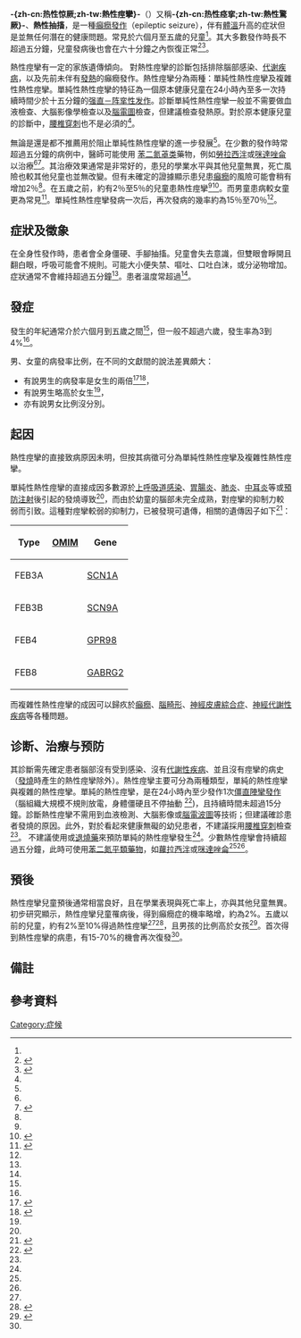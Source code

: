 {{noteTA
|T=zh-tw:熱性痙攣;zh-cn:热性惊厥;
|1=zh-tw:熱性痙攣;zh-cn:热性惊厥;
}}
{{medical}}{{Otheruses|subject = 本條目所指的事常見於嬰幼兒的良性疾病|other = 身體過熱而造成肢體抽筋或痛性痙攣者|熱痙攣}}
{{Infobox medical condition (new) 
| name            = 熱性痙攣 
| synonyms        = Fever fit, febrile convulsion
| image           = Clinical thermometer 38.7.JPG 
| caption         = 圖為類比式[[醫療溫度計|醫療用溫度計]]顯示體溫在{{convert|38.8|C|disp=or}} 
| field           = [[急診醫學|急診醫學]]、[[神經內科|神經內科]] 
| symptoms        = [[强直－阵挛性发作|强直－阵挛性发作]]<ref name=AFP2012/>
| complications   = 
| onset           = 6個月大至5歲大<ref name=AFP2012/>
| duration        = 大部分少於5分鐘<ref name=AFP2012/>
| types           = 簡單型、複雜型<ref name=AFP2012/>
| causes          = [[體溫調節|體溫]]過高<ref name=AFP2012/>
| risks           = {{tsl|en|Family history (medicine)|家族病史}}<ref name=AFP2012/>
| diagnosis       = 
| differential    = [[脑膜炎|脑膜炎]]、[[代謝疾病|代謝疾病]]<ref name=AFP2012/>
| prevention      = 
| treatment       = [[疗法|支持療法]]<ref name=AFP2012/>
| medication      = [[苯二氮䓬类|苯二氮䓬类]]（鮮少用到）<ref name=AFP2012/>
| prognosis       = 好<ref name=AFP2012/>
| frequency       = ~6%（的小孩）<ref name=AFP2012/><ref name=Patt2013/>
| deaths          = 
}}

'''-{zh-cn:热性惊厥;zh-tw:熱性痙攣}-'''{{NoteTag|1=台灣醫界均使用“熱性痙-{}-攣”這個術語，但此為不好的翻譯，不僅與另一術語“[[熱痙攣|熱痙攣]]”混淆，而且就本條目 febrile convulsion 而言，convulsion 是“抽搐”或“驚厥”，而漢語“[[痙攣|痙攣]]”則是對應至英語 spasm，表肌肉或空心器官的不自主收縮；所以按台灣將 convulsion 譯為“[[抽搐|抽搐]]”的用法，本條目翻譯以“熱性抽搐”較佳。中國大陸稱“熱性驚-{}-厥”無此對應錯誤的問題。}}（{{lang|en|febrile convulsion，febrile seizure}}）又稱'''-{zh-cn:热性痉挛;zh-tw:熱性驚厥}-'''、'''熱性抽搐'''，是一種[[癲癇發作|癲癇發作]]（epileptic seizure），伴有[[體溫|體溫]]升高的症狀但是並無任何潛在的健康問題。常見於六個月至五歲的兒童<ref name=AFP2012/>。其大多數發作時長不超過五分鐘，兒童發病後也會在六十分鐘之內恢復正常<ref name=AFP2012>{{cite journal|authors=Graves, RC with Oehler, K and Tingle, LE|title=Febrile seizures: risks, evaluation, and prognosis|url=https://archive.org/details/sim_american-family-physician_2012-01-15_85_2/page/149|journal=American family physician|date=Jan 15, 2012|volume=85|issue=2|pages=149–53|pmid=22335215}}</ref><ref name=NHS2012>{{cite web|title=Symptoms of febrile seizures|url=http://www.nhs.uk/Conditions/Febrile-convulsions/Pages/Symptoms.aspx|website=www.nhs.uk|accessdate=13 October 2014|date=01/10/2012|archive-date=2014-10-06|archive-url=https://web.archive.org/web/20141006113015/http://www.nhs.uk/Conditions/Febrile-convulsions/Pages/Symptoms.aspx|dead-url=no}}</ref>。

熱性痙攣有一定的家族遺傳傾向。 對熱性痙攣的診斷包括排除腦部感染、[[代谢疾病|代谢疾病]]，以及先前未伴有[[發熱|發熱]]的癲癇發作。熱性痙攣分為兩種：單純性熱性痙攣及複雜性熱性痙攣。單純性熱性痙攣的特征為一個原本健康兒童在24小時內至多一次持續時間少於十五分鐘的[[强直－阵挛性发作|强直－阵挛性发作]]。診斷單純性熱性痙攣一般並不需要做血液檢查、大腦影像學檢查以及[[腦電圖|腦電圖]]檢查，但建議檢查發熱原。對於原本健康兒童的診斷中，[[腰椎穿刺|腰椎穿刺]]也不是必須的<ref name=AFP2012/>。

無論是{{le|抗痙攣藥|anti-seizure medication}}還是{{le|退熱劑|anti-fever medication}}都不推薦用於阻止單純性熱性痙攣的進一步發展<ref name=AFP2012/>。在少數的發作時常超過五分鐘的病例中，醫師可能使用 [[苯二氮䓬类|苯二氮䓬类]]藥物，例如[[勞拉西泮|勞拉西泮]]或[[咪達唑侖|咪達唑侖]]以治療<ref name=AFP2012/><ref name="#1">{{cite book|author1=Paritosh Prasad|title=Pocket Pediatrics: The Massachusetts General Hospital for Children Handbook of Pediatrics|date=2013|publisher=Lippincott Williams & Wilkins|isbn=9781469830094|page=419|url=http://books.google.ca/books?id=DbptoZipfKkC&pg=PT419|access-date=2015-03-23|archive-date=2014-10-22|archive-url=https://web.archive.org/web/20141022184559/http://books.google.ca/books?id=DbptoZipfKkC&pg=PT419|dead-url=no}}</ref>。其治療效果通常是非常好的，患兒的學業水平與其他兒童無異，死亡風險也較其他兒童也並無改變。但有未確定的證據顯示患兒患[[癲癇|癲癇]]的風險可能會稍有增加2％<ref name=AFP2012/>。在五歲之前，約有2％至5％的兒童患熱性痙攣<ref name=AFP2012/><ref name=Patt2013>{{cite journal|last1=Patterson|first1=JL|last2=Carapetian|first2=SA|last3=Hageman|first3=JR|last4=Kelley|first4=KR|title=Febrile seizures.|journal=Pediatric annals|date=Dec 2013|volume=42|issue=12|pages=249–54|pmid=24295158|doi=10.3928/00904481-20131122-09}}</ref>。而男童患病較女童更為常見<ref name=Ron2008>{{cite book|title=Pediatric hospital medicine : textbook of inpatient management|year=2008|publisher=Wolters Kluwer Health/Lippincott Williams & Wilkins|location=Philadelphia|isbn=9780781770323|page=266|url=http://books.google.ca/books?id=sV6-ifUGoMYC&pg=PA266|edition=2nd ed.|editor=Ronald M. Perkin|access-date=2015-03-23|archive-date=2014-10-22|archive-url=https://web.archive.org/web/20141022184331/http://books.google.ca/books?id=sV6-ifUGoMYC&pg=PA266|dead-url=no}}</ref>。單純性熱性痙攣發病一次后，再次發病的幾率約為15％至70％<ref name=AFP2012/>。

==症狀及徵象==
在全身性發作時，患者會全身僵硬、手腳抽搐。兒童會失去意識，但雙眼會睜開且翻白眼，呼吸可能會不規則。可能大小便失禁、嘔吐、口吐白沫，或分泌物增加。症狀通常不會維持超過五分鐘<ref name=NHS2012/>。患者溫度常超過{{convert|38|C|F|1}}<ref name=NHS2012/>。

== 發症 ==
發生的年紀通常介於六個月到五歲之間<ref name=taipei />，但一般不超過六歲，發生率為3到4%<ref name=puli />。

男、女童的病發率比例，在不同的文獻間的說法差異頗大：
* 有說男生的病發率是女生的兩倍<ref name="lissauer">{{cite book |last=Lissauer |first=Tom |title=''Illustrated Book of Paediatrics'' |edition=3rd Ed |language=en}}</ref><ref name="snider1998">{{cite book |last=Snider |first=Kathleen|title=''ATI NurseNotes: Pediatrics'' |page=117 |publisher=Overland Park: Lippincott Raven Publishers |year=1998}}</ref>，
* 有說男生略高於女生<ref name=taipei />，
* 亦有說男女比例沒分別。

== 起因 ==
熱性痙攣的直接致病原因未明，但按其病徵可分為單純性熱性痙攣及複雜性熱性痙攣。

單純性熱性痙攣的直接成因多數源於[[上呼吸道感染|上呼吸道感染]]、[[胃腸炎|胃腸炎]]、[[肺炎|肺炎]]、[[中耳炎|中耳炎]]等或[[預防注射|預防注射]]後引起的發燒導致<ref name=puli />，而由於幼童的腦部未完全成熟，對痙攣的抑制力較弱而引致。這種對痙攣較弱的抑制力，已被發現可遺傳，相關的遺傳因子如下<ref name="pmid16887333">{{cite journal |author=Nakayama J, Arinami T |title=Molecular genetics of febrile seizures |journal=Epilepsy Res. |volume=70 Suppl 1 |issue= |pages=S190–8 |pmid=16887333 |doi=10.1016/j.eplepsyres.2005.11.023 |url=http://linkinghub.elsevier.com/retrieve/pii/S0920-1211(06)00192-6 |language=en |date=August 2006 |access-date=2012-03-03 |archive-date=2019-06-20 |archive-url=https://web.archive.org/web/20190620194128/https://linkinghub.elsevier.com/retrieve/pii/S0920-1211(06)00192-6 |dead-url=no }}</ref>：
{| class="wikitable"
|-
! Type
! [[OMIM|OMIM]]
! Gene
|-
| FEB3A 
| {{OMIM2|604403}}
| [[SCN1A|SCN1A]]
|-
| FEB3B 
| {{OMIM2|604403}}
| [[SCN9A|SCN9A]]
|-
| FEB4 
| {{OMIM2|604352}}
| [[GPR98|GPR98]]
|-
| FEB8 
| {{OMIM2|611277}}
| [[GABRG2|GABRG2]]
|}

而複雜性熱性痙攣的成因可以歸疚於[[癲癇|癲癇]]、[[腦畸形|腦畸形]]、[[神經皮膚綜合症|神經皮膚綜合症]]、[[神經代謝性疾病|神經代謝性疾病]]等各種問題。

==诊断、治療与预防 ==
其診斷需先確定患者腦部沒有受到感染、沒有[[代謝性疾病|代謝性疾病]]、並且沒有痙攣的病史（[[發燒|發燒]]時產生的熱性痙攣除外）。熱性痙攣主要可分為兩種類型，單純的熱性痙攣與複雜的熱性痙攣。單純的熱性痙攣，是在24小時內至少發作1次[[僵直陣攣發作|僵直陣攣發作]]（腦組織大規模不規則放電，身體僵硬且不停抽動 <ref>{{cite web|language=zh-hant|url=http://www.dls.ym.edu.tw/neuroscience/epi_c.html|title=癲癇|publisher=小小神經科學|accessdate=2015-03-18|deadurl=yes|archiveurl=https://web.archive.org/web/20150306052047/http://www.dls.ym.edu.tw/neuroscience/epi_c.html|archivedate=2015-03-06}}</ref>)，且持續時間未超過15分鐘。診斷熱性痙攣不需用到血液檢測、大腦影像或[[腦電圖|腦電波圖]]等技術；但建議確診患者發燒的原因。此外，對於看起來健康無礙的幼兒患者，不建議採用[[腰椎穿刺|腰椎穿刺]]檢查<ref name=AFP2012/>。
不建議使用{{link-en|抗癲癇藥物|Anticonvulsant}}或[[退燒藥|退燒藥]]來預防單純的熱性痙攣發生<ref name=AFP2012/>。少數熱性痙攣會持續超過五分鐘，此時可使用[[苯二氮平類藥物|苯二氮平類藥物]]，如[[蘿拉西泮|蘿拉西泮]]或[[咪達唑侖|咪達唑侖]]<ref name=AFP2012/><ref name="#1"/>。

== 預後 ==
熱性痙攣兒童預後通常相當良好，且在學業表現與死亡率上，亦與其他兒童無異。初步研究顯示，熱性痙攣兒童罹病後，得到癲癇症的機率略增，約為2%。五歲以前的兒童，約有2%至10%得過熱性痙攣<ref name=AFP2012/><ref name=Patt2013>{{cite journal|last1=Patterson|first1=JL|last2=Carapetian|first2=SA|last3=Hageman|first3=JR|last4=Kelley|first4=KR|title=Febrile seizures.|journal=Pediatric annals|date=Dec 2013|volume=42|issue=12|pages=249–54|pmid=24295158|doi=10.3928/00904481-20131122-09}}</ref>，且男孩的比例高於女孩<ref name=Ron2008>{{cite book|title=Pediatric hospital medicine : textbook of inpatient management|year=2008|publisher=Wolters Kluwer Health/Lippincott Williams & Wilkins|location=Philadelphia|isbn=9780781770323|page=266|url=http://books.google.ca/books?id=sV6-ifUGoMYC&pg=PA266|edition=2nd ed.|editor=Ronald M. Perkin}}</ref>。首次得到熱性痙攣的病患，有15-70%的機會再次復發<ref name=AFP2012/>。

== 備註 ==
{{NoteFoot}}

== 參考資料 ==
{{reflist}}

{{Channelopathy}}

[[Category:症候|Category:症候]]